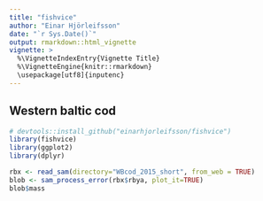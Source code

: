 ```yaml
---
title: "fishvice"
author: "Einar Hjörleifsson"
date: "`r Sys.Date()`"
output: rmarkdown::html_vignette
vignette: >
  %\VignetteIndexEntry{Vignette Title}
  %\VignetteEngine{knitr::rmarkdown}
  \usepackage[utf8]{inputenc}
---
```


## Western baltic cod
```r
# devtools::install_github("einarhjorleifsson/fishvice")
library(fishvice)
library(ggplot2)
library(dplyr)

rbx <- read_sam(directory="WBcod_2015_short", from_web = TRUE)
blob <- sam_process_error(rbx$rbya, plot_it=TRUE)
blob$mass
```

